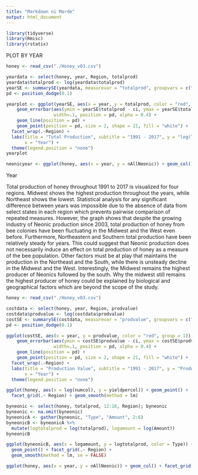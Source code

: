 ```yaml
---
title: "Markdown ni Marde"
output: html_document
---
```


```r
library(tidyverse)
library(Rmisc)
library(rstatix)
```

PLOT BY YEAR
```r
honey <- read_csv("./Honey_v03.csv")

yeardata <- select(honey, year, Region, totalprod)
yeardata$totalprod <- log(yeardata$totalprod)
yearSE <- summarySE(yeardata, measurevar = "totalprod", groupvars = c("Region", "year"))
pd <- position_dodge(0.1)

yearplot <- ggplot(yearSE, aes(x = year, y = totalprod, color = "red", group = 1)) + 
    geom_errorbar(aes(ymin = yearSE$totalprod - ci, ymax = yearSE$totalprod + ci), 
                  width=.1, position = pd, alpha = 0.4) +
    geom_line(position = pd) +
    geom_point(position = pd, size = 2, shape = 21, fill = "white") +
  facet_wrap(.~Region) + 
  labs(title = "Total Production", subtitle = "1991 - 2017", y = "log(Total Production)",
       x = "Year") +
  theme(legend.position = "none")
yearplot

neonicyear <- ggplot(honey, aes(x = year, y = nAllNeonic)) + geom_col() + facet_grid(.~ Region)
```

Year

Total production of honey throughout 1991 to 2017 is visualized for four regions. Midwest shows the highest production throughout the years, while Northeast shows the lowest. Statistical analysis for any significant difference between years was impossible due to the absence of data from select states in each region which prevents pairwise comparison of repeated measures. However, the graph shows that despite the growing industry of Neonic production since 2003, total production of honey from bee colonies have been fluctuating in the Midwest and the West even before. Furthermore, Northeastern and Southern total production have been relatively steady for years. This could suggest that Neonic production does not necessarily induce an effect on total production of honey as a measure of the bee population. Other factors must be at play that maintains the production in the Northeast and the South, while there is unsteady decline in the Midwest and the West.
Interestingly, the Midwest remains the highest producer of Neonics followed by the south. Why the midwest still remains the highest producer of honey could be explained by biological and geographical factors which are beyond the scope of the study.  

```r
honey <- read_csv("./Honey_v03.csv")

costdata <- select(honey, year, Region, prodvalue)
costdata$prodvalue <- log(costdata$prodvalue)
costSE <- summarySE(costdata, measurevar = "prodvalue", groupvars = c("Region", "year"))
pd <- position_dodge(0.1)

ggplot(costSE, aes(x = year, y = prodvalue, color = "red", group = 1)) + 
    geom_errorbar(aes(ymin = costSE$prodvalue - ci, ymax = costSE$prodvalue + ci), 
                  width=.1, position = pd, alpha = 0.4) +
    geom_line(position = pd) +
    geom_point(position = pd, size = 2, shape = 21, fill = "white") +
  facet_wrap(.~Region) + 
  labs(title = "Production Value", subtitle = "1991 - 2017", y = "Production Value",
       x = "Year") +
  theme(legend.position = "none")
```

```r
ggplot(honey, aes(x = log(numcol), y = yieldpercol)) + geom_point() + 
  facet_grid(.~ Region) + geom_smooth(method = lm)
```

```r
byneonic <- select(honey, totalprod, 12:16, Region); byneonic
byneonic <- na.omit(byneonic)
byneonicA <- gather(byneonic, "Type", "Amount", 2:6)
byneonicB <- byneonicA %>%
  mutate(logtotalprod = log(totalprod), logamount = log(Amount))
byneonicB

ggplot(byneonicB, aes(x = logamount, y = logtotalprod, color = Type)) + 
  geom_point() + facet_grid(.~ Region) + 
  geom_smooth(method = lm, se = FALSE)
```

```r
ggplot(honey, aes(x = year, y = nAllNeonic)) + geom_col() + facet_grid(.~ Region)
```